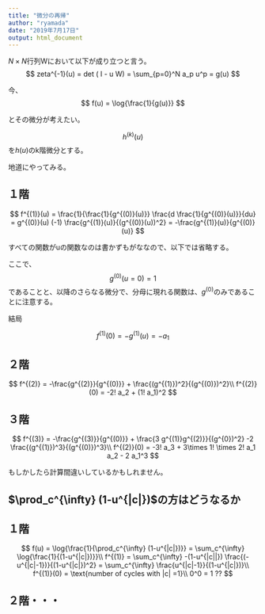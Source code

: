 ```yaml
---
title: "微分の再帰"
author: "ryamada"
date: "2019年7月17日"
output: html_document
---
```


$N \times N$行列Wにおいて以下が成り立つと言う。
$$
zeta^{-1}(u) = det ( I - u W) = \sum_{p=0}^N a_p u^p = g(u)
$$

今、
$$
f(u) = \log{\frac{1}{g(u)}}
$$

とその微分が考えたい。

$$
h^{(k)}(u)
$$
を$h(u)$のk階微分とする。

地道にやってみる。


## １階
$$
f^{(1)}(u) = \frac{1}{\frac{1}{g^{(0)}(u)}} \frac{d \frac{1}{g^{(0)}(u)}}{du} = g^{(0)}(u) (-1) \frac{g^{(1)}(u)}{(g^{(0)}(u))^2} = -\frac{g^{(1)}(u)}{g^{(0)}(u)}
$$

すべての関数がuの関数なのは書かずもがななので、以下では省略する。

ここで、
$$
g^{(0)}(u=0) = 1
$$
であることと、以降のさらなる微分で、分母に現れる関数は、$g^{(0)}$のみであることに注意する。

結局

$$
f^{(1)}(0) = -g^{(1)}(u) = -a_1
$$

## ２階

$$
f^{(2)} = -\frac{g^{(2)}}{g^{(0)}} + \frac{(g^{(1)})^2}{(g^{(0)})^2}\\
f^{(2)}(0) = -2! a_2 + (1! a_1)^2
$$

## ３階

$$
f^{(3)} = -\frac{g^{(3)}}{g^{(0)}} + \frac{3 g^{(1)}g^{(2)}}{(g^{0})^2} -2 \frac{(g^{(1)})^3}{(g^{(0)})^3}\\
f^{(2)}(0) = -3! a_3 + 3\times 1! \times 2! a_1 a_2 - 2 a_1^3
$$

もしかしたら計算間違いしているかもしれません。

## $\prod_c^{\infty} (1-u^{|c|})$の方はどうなるか

## １階
$$
f(u) = \log{\frac{1}{\prod_c^{\infty} (1-u^{|c|})}} = \sum_c^{\infty} \log{\frac{1}{(1-u^{|c|})}}\\
f^{(1)} = \sum_c^{\infty} -(1-u^{|c||}) \frac{(-u^{|c|-1})}{(1-u^{|c|})^2} = \sum_c^{\infty} \frac{u^{|c|-1}}{(1-u^{|c|})}\\
f^{(1)}(0) = \text{number of cycles with |c| =1}\\
0^0 = 1 ??
$$

## ２階・・・